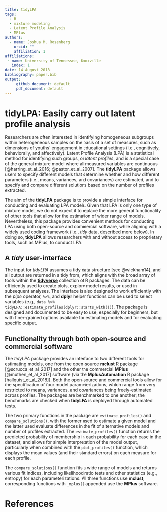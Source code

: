 ```yaml
---
title: tidyLPA
tags:
  - R
  - mixture modeling
  - Latent Profile Analysis
  - MPlus
authors:
  - name: Joshua M. Rosenberg
    orcid: ""
    affiliation: 1
affiliations:
 - name: University of Tennessee, Knoxville
   index: 1
date: 14 August 2018
bibliography: paper.bib
output:
     github_document: default
     pdf_document: default
---
```


# tidyLPA: Easily carry out latent profile analysis

Researchers are often interested in identifying homogeneous subgroups within
heterogeneous samples on the basis of a set of measures, such as dimensions of
youths' engagement in educational settings (i.e., cognitively, behaviorally,
and affectively). Latent Profile Analysis (LPA) is a statistical method
for identifying such groups, or *latent profiles*, and is a special case
of the general mixture model where all measured variables are continuous
[@harring_et_al_2016; @pastor_et_al_2007]. The **tidyLPA** package allows users
to specify different models that determine whether and how different parameters
(i.e., means, variances, and covariances) are estimated, and to specify and
compare different solutions based on the number of profiles extracted.

The aim of the **tidyLPA** package is to provide a simple interface for
conducting and evaluating LPA models. Given that LPA is only one type of mixture
model, we do not expect it to replace the more general functionality of other
tools that allow for the estimation of wider range of models. Nevertheless, this
package provides convenient methods for conducting LPA using both open-source
and commercial software, while aligning with a widely used coding framework
(i.e., *tidy* data, described more below). In doing so, **tidyLPA** allows
researchers with and without access to proprietary tools, such as MPlus, to
conduct LPA.

## A *tidy* user-interface

The input for *tidyLPA* assumes a tidy data structure [see @wickham14], and all
output are returned in a tidy from, which aligns with the broad array of tools
within the [**tidyverse**](https://www.tidyverse.org/) collection of R packages.
The data can be efficiently used to create plots, explore model results, or used
in subsequent analyses. The interface is also designed to work efficiently with
the *pipe* operator, `%>%`, and **dplyr** helper functions can be used to select
variables (e.g., `data %>% tidyLPA::estimate_profiles(dplyr::starts_with())`).
The package is designed and documented to be easy to use, especially for
beginners, but with finer-grained options available for estimating models and
for evaluating specific output.

## Functionality through both open-source and commercial software

The *tidyLPA* package provides an interface to two different
tools for estimating models, one from the open-source **mclust** R
package [@scrucca_et_al_2017] and the other the commercial **MPlus**
[@muthen_et_al_2017] software (via the **MplusAutomation** R package
[hallquist_et_al_2018]). Both the open-source and commercial tools allow for the
specification of four model parameterizations, which range from very restricted
to means, variances, and covariances being freely-estimated across profiles.
The packages are benchmarked to one another; the benchmarks are checked when
**tidyLPA** is deployed through automated tests.

The two primary functions in the package are `estimate_profiles()` and
`compare_solutions()`, with the former used to estimate a given model and the
latter used evaluate differences in the fit of alternative models and number
of profiles extracted. The `estimate_profiles()` function returns the predicted
probability of membership in each probability for each case in the dataset, and
allows for simple interpretation of the model output, particularly when combined
with the `plot_profiles()` function, which displays the mean values (and their
standard errors) on each measure for each profile.

The `compare_solutions()` function fits a wide range of models and returns
various fit indices, including likelihood ratio tests and other statistics
(e.g., entropy) for each parameterizations. All three functions use **mclust**;
corresponding functions with `_mplus()` appended use the **MPlus** software.

# References

